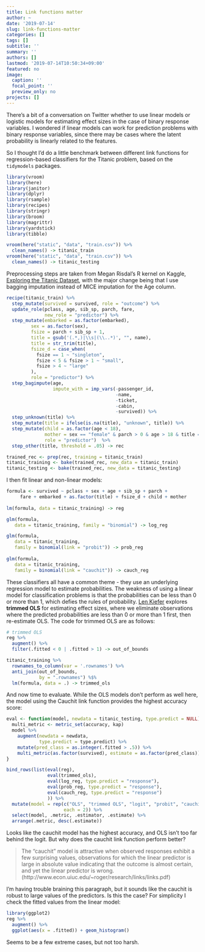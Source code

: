 ```yaml
---
title: Link functions matter
author: ~
date: '2019-07-14'
slug: link-functions-matter
categories: []
tags: []
subtitle: ''
summary: ''
authors: []
lastmod: '2019-07-14T10:50:34+09:00'
featured: no
image:
  caption: ''
  focal_point: ''
  preview_only: no
projects: []
---
```


There's a bit of a conversation on Twitter whether to use linear models or logistic models for estimating effect sizes in the case of binary response variables. I wondered if linear models can work for prediction problems with binary response variables, since there may be cases where the latent probability is linearly related to the features. 

So I thought I'd do a little benchmark between different link functions for regression-based classifiers for the Titanic problem, based on the `tidymodels` packages. 

```r
library(vroom)
library(here)
library(janitor)
library(dplyr)
library(rsample)
library(recipes)  
library(stringr)
library(broom) 
library(magrittr)
library(yardstick)
library(tibble)

vroom(here("static", "data", "train.csv")) %>% 
  clean_names() -> titanic_train
vroom(here("static", "data", "train.csv")) %>% 
  clean_names() -> titanic_testing

```

Preprocessing steps are taken from Megan Risdal's R kernel on Kaggle, [Exploring the Titanic Dataset](https://www.kaggle.com/mrisdal/exploring-survival-on-the-titanic), with the major change being that I use bagging imputation instead of MICE imputation for the Age column. 

```r
recipe(titanic_train) %>% 
  step_mutate(survived = survived, role = "outcome") %>% 
  update_role(pclass, age, sib_sp, parch, fare, 
              new_role = "predictor") %>% 
  step_mutate(embarked = as.factor(embarked), 
         sex = as.factor(sex), 
         fsize = parch + sib_sp + 1, 
         title = gsub('(.*,)|\\s|(\\..*)', "", name),
         title = str_trim(title), 
         fsize_d = case_when(
           fsize == 1 ~ "singleton", 
           fsize < 5 & fsize > 1 ~ "small",
           fsize > 4 ~ "large"
         ), 
         role = "predictor") %>% 
  step_bagimpute(age, 
                 impute_with = imp_vars(-passenger_id, 
                                        -name, 
                                        -ticket,
                                        -cabin,
                                        -survived)) %>% 
  step_unknown(title) %>% 
  step_mutate(title = ifelse(is.na(title), "unknown", title)) %>% 
  step_mutate(child = as.factor(age < 18),
              mother = sex == "female" & parch > 0 & age > 18 & title == "Miss", 
              role = "predictor")  %>% 
  step_other(title, threshold = .05) -> rec

trained_rec <- prep(rec, training = titanic_train)
titanic_training <- bake(trained_rec, new_data = titanic_train)
titanic_testing <- bake(trained_rec, new_data = titanic_testing)
```

I then fit linear and non-linear models: 

```r
formula <- survived ~ pclass + sex + age + sib_sp + parch +
     fare + embarked + as.factor(title) + fsize_d + child + mother
     
lm(formula, data = titanic_training) -> reg

glm(formula, 
   data = titanic_training, family = "binomial") -> log_reg

glm(formula, 
   data = titanic_training, 
   family = binomial(link = "probit")) -> prob_reg
   
glm(formula, 
   data = titanic_training, 
   family = binomial(link = "cauchit")) -> cauch_reg
```

These classifiers all have a common theme - they use an underlying regression model to estimate probabilities. The weakness of using a linear model for classification problems is that the probabilities can be less than 0 or more than 1, which defies the rules of probability. [Len Kiefer](http://lenkiefer.com/2018/07/21/maybe-the-linear-probability-model-isn-t-all-bad/) explores **trimmed OLS** for estimating effect sizes, where we eliminate observations where the predicted probabilities are less than 0 or more than 1 first, then re-estimate OLS. The code for trimmed OLS are as follows:

```r
# trimmed OLS
reg %>% 
  augment() %>% 
  filter(.fitted < 0 | .fitted > 1) -> out_of_bounds

titanic_training %>% 
  rownames_to_column(var = '.rownames') %>% 
  anti_join(out_of_bounds, 
            by = ".rownames") %$%
  lm(formula, data = .) -> trimmed_ols
```

And now time to evaluate. While the OLS models don't perform as well here, the model using the Cauchit link function provides the highest accuracy score: 

```r
eval <- function(model, newdata = titanic_testing, type.predict = NULL) {
  multi_metric <- metric_set(accuracy, kap)
  model %>% 
    augment(newdata = newdata, 
            type.predict = type.predict) %>% 
    mutate(pred_class = as.integer(.fitted > .5)) %>% 
    multi_metric(as.factor(survived), estimate = as.factor(pred_class))
}

bind_rows(list(eval(reg),
               eval(trimmed_ols),
               eval(log_reg, type.predict = "response"),
               eval(prob_reg, type.predict = "response"),
               eval(cauch_reg, type.predict = "response")
               )) %>% 
  mutate(model = rep(c("OLS", "trimmed OLS", "logit", "probit", "cauchit"), 
                     each = 2)) %>% 
  select(model, .metric, .estimator, .estimate) %>% 
  arrange(.metric, desc(.estimate))
```

Looks like the cauchit model has the highest accuracy, and OLS isn't too far behind the logit. But why does the cauchit link function perform better? 

> The “cauchit” model is attractive when observed responses exhibit a few surprising values, observations for which the linear predictor is large in absolute value indicating that the outcome is almost certain, and yet the linear predictor is wrong. (http://www.econ.uiuc.edu/~roger/research/links/links.pdf)

I'm having trouble braining this paragraph, but it sounds like the cauchit is robust to large values of the predictors. Is this the case? For simplicity I check the fitted values from the linear model: 

```r
library(ggplot2)
reg %>% 
  augment() %>% 
  ggplot(aes(x = .fitted)) + geom_histogram()
```

Seems to be a few extreme cases, but not too harsh. 

